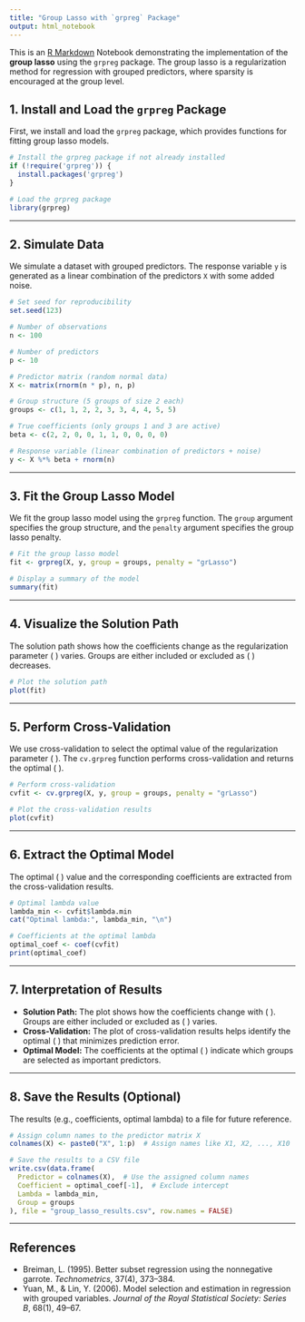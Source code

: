 ---
title: "Group Lasso with `grpreg` Package"
output: html_notebook
---

This is an [R Markdown](http://rmarkdown.rstudio.com) Notebook demonstrating the implementation of the **group lasso** using the `grpreg` package. The group lasso is a regularization method for regression with grouped predictors, where sparsity is encouraged at the group level.

## **1. Install and Load the `grpreg` Package**

First, we install and load the `grpreg` package, which provides functions for fitting group lasso models.

```{r install-load-package}
# Install the grpreg package if not already installed
if (!require('grpreg')) {
  install.packages('grpreg')
}

# Load the grpreg package
library(grpreg)
```

---

## **2. Simulate Data**

We simulate a dataset with grouped predictors. The response variable `y` is generated as a linear combination of the predictors `X` with some added noise.

```{r simulate-data}
# Set seed for reproducibility
set.seed(123)

# Number of observations
n <- 100

# Number of predictors
p <- 10

# Predictor matrix (random normal data)
X <- matrix(rnorm(n * p), n, p)

# Group structure (5 groups of size 2 each)
groups <- c(1, 1, 2, 2, 3, 3, 4, 4, 5, 5)

# True coefficients (only groups 1 and 3 are active)
beta <- c(2, 2, 0, 0, 1, 1, 0, 0, 0, 0)

# Response variable (linear combination of predictors + noise)
y <- X %*% beta + rnorm(n)
```

---

## **3. Fit the Group Lasso Model**

We fit the group lasso model using the `grpreg` function. The `group` argument specifies the group structure, and the `penalty` argument specifies the group lasso penalty.

```{r fit-model}
# Fit the group lasso model
fit <- grpreg(X, y, group = groups, penalty = "grLasso")

# Display a summary of the model
summary(fit)
```

---

## **4. Visualize the Solution Path**

The solution path shows how the coefficients change as the regularization parameter \( \lambda \) varies. Groups are either included or excluded as \( \lambda \) decreases.

```{r plot-solution-path}
# Plot the solution path
plot(fit)
```

---

## **5. Perform Cross-Validation**

We use cross-validation to select the optimal value of the regularization parameter \( \lambda \). The `cv.grpreg` function performs cross-validation and returns the optimal \( \lambda \).

```{r cross-validation}
# Perform cross-validation
cvfit <- cv.grpreg(X, y, group = groups, penalty = "grLasso")

# Plot the cross-validation results
plot(cvfit)
```

---

## **6. Extract the Optimal Model**

The optimal \( \lambda \) value and the corresponding coefficients are extracted from the cross-validation results.

```{r optimal-model}
# Optimal lambda value
lambda_min <- cvfit$lambda.min
cat("Optimal lambda:", lambda_min, "\n")

# Coefficients at the optimal lambda
optimal_coef <- coef(cvfit)
print(optimal_coef)
```

---

## **7. Interpretation of Results**

- **Solution Path:** The plot shows how the coefficients change with \( \lambda \). Groups are either included or excluded as \( \lambda \) varies.
- **Cross-Validation:** The plot of cross-validation results helps identify the optimal \( \lambda \) that minimizes prediction error.
- **Optimal Model:** The coefficients at the optimal \( \lambda \) indicate which groups are selected as important predictors.

---

## **8. Save the Results (Optional)**

The results (e.g., coefficients, optimal lambda) to a file for future reference.

```{r logging}
# Assign column names to the predictor matrix X
colnames(X) <- paste0("X", 1:p)  # Assign names like X1, X2, ..., X10

# Save the results to a CSV file
write.csv(data.frame(
  Predictor = colnames(X),  # Use the assigned column names
  Coefficient = optimal_coef[-1],  # Exclude intercept
  Lambda = lambda_min,
  Group = groups
), file = "group_lasso_results.csv", row.names = FALSE)
```
---

## **References**

- Breiman, L. (1995). Better subset regression using the nonnegative garrote. *Technometrics*, 37(4), 373–384.
- Yuan, M., & Lin, Y. (2006). Model selection and estimation in regression with grouped variables. *Journal of the Royal Statistical Society: Series B*, 68(1), 49–67.

